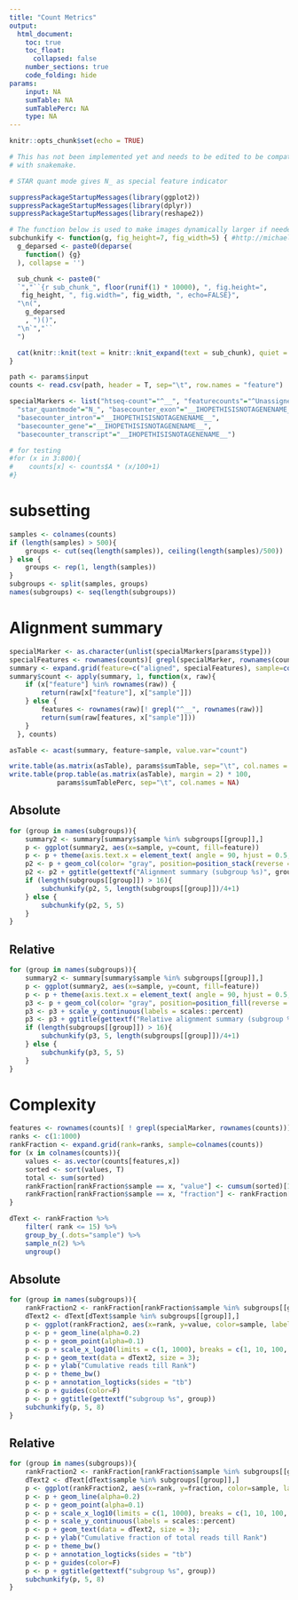 ```yaml
---
title: "Count Metrics"
output:
  html_document:
    toc: true
    toc_float:
      collapsed: false
    number_sections: true
    code_folding: hide
params:
    input: NA
    sumTable: NA
    sumTablePerc: NA
    type: NA
---
```


<style>
pre {
  overflow-x: auto;
}
pre code {
  word-wrap: normal;
  white-space: pre;
}
p {
  overflow-x: auto;
}
img {
    max-width: none;
}
</style>


```r
knitr::opts_chunk$set(echo = TRUE)

# This has not been implemented yet and needs to be edited to be compatible
# with snakemake.

# STAR quant mode gives N_ as special feature indicator
```

```r
suppressPackageStartupMessages(library(ggplot2))
suppressPackageStartupMessages(library(dplyr))
suppressPackageStartupMessages(library(reshape2))

# The function below is used to make images dynamically larger if needed
subchunkify <- function(g, fig_height=7, fig_width=5) { #http://michaeljw.com/blog/post/subchunkify/
  g_deparsed <- paste0(deparse(
    function() {g}
  ), collapse = '')

  sub_chunk <- paste0("
  `","``{r sub_chunk_", floor(runif(1) * 10000), ", fig.height=",
   fig_height, ", fig.width=", fig_width, ", echo=FALSE}",
  "\n(",
    g_deparsed
    , ")()",
  "\n`","``
  ")

  cat(knitr::knit(text = knitr::knit_expand(text = sub_chunk), quiet = TRUE))
}

path <- params$input
counts <- read.csv(path, header = T, sep="\t", row.names = "feature")

specialMarkers <- list("htseq-count"="^__", "featurecounts"="^Unassigned_",
  "star_quantmode"="N_", "basecounter_exon"="__IHOPETHISISNOTAGENENAME__",
  "basecounter_intron"="__IHOPETHISISNOTAGENENAME__",
  "basecounter_gene"="__IHOPETHISISNOTAGENENAME__",
  "basecounter_transcript"="__IHOPETHISISNOTAGENENAME__")

# for testing
#for (x in 3:800){
#    counts[x] <- counts$A * (x/100+1)
#}
```

# subsetting

```r
samples <- colnames(counts)
if (length(samples) > 500){
    groups <- cut(seq(length(samples)), ceiling(length(samples)/500))
} else {
    groups <- rep(1, length(samples))
}
subgroups <- split(samples, groups)
names(subgroups) <- seq(length(subgroups))
```

# Alignment summary
```r
specialMarker <- as.character(unlist(specialMarkers[params$type]))
specialFeatures <- rownames(counts)[ grepl(specialMarker, rownames(counts))]
summary <- expand.grid(feature=c("aligned", specialFeatures), sample=colnames(counts))
summary$count <- apply(summary, 1, function(x, raw){
    if (x["feature"] %in% rownames(raw)) {
        return(raw[x["feature"], x["sample"]])
    } else {
        features <- rownames(raw)[! grepl("^__", rownames(raw))]
        return(sum(raw[features, x["sample"]]))
    }
  }, counts)

asTable <- acast(summary, feature~sample, value.var="count")

write.table(as.matrix(asTable), params$sumTable, sep="\t", col.names = NA)
write.table(prop.table(as.matrix(asTable), margin = 2) * 100,
            params$sumTablePerc, sep="\t", col.names = NA)
```

## Absolute

```r
for (group in names(subgroups)){
    summary2 <- summary[summary$sample %in% subgroups[[group]],]
    p <- ggplot(summary2, aes(x=sample, y=count, fill=feature))
    p <- p + theme(axis.text.x = element_text( angle = 90, hjust = 0.5, vjust = 0.5))
    p2 <- p + geom_col(color= "gray", position=position_stack(reverse = T), width=1)
    p2 <- p2 + ggtitle(gettextf("Alignment summary (subgroup %s)", group))
    if (length(subgroups[[group]]) > 16){
        subchunkify(p2, 5, length(subgroups[[group]])/4+1)
    } else {
        subchunkify(p2, 5, 5)
    }
}
```

## Relative

```r
for (group in names(subgroups)){
    summary2 <- summary[summary$sample %in% subgroups[[group]],]
    p <- ggplot(summary2, aes(x=sample, y=count, fill=feature))
    p <- p + theme(axis.text.x = element_text( angle = 90, hjust = 0.5, vjust = 0.5))
    p3 <- p + geom_col(color= "gray", position=position_fill(reverse = T), width=1)
    p3 <- p3 + scale_y_continuous(labels = scales::percent)
    p3 <- p3 + ggtitle(gettextf("Relative alignment summary (subgroup %s)", group))
    if (length(subgroups[[group]]) > 16){
        subchunkify(p3, 5, length(subgroups[[group]])/4+1)
    } else {
        subchunkify(p3, 5, 5)
    }
}
```

# Complexity
```r
features <- rownames(counts)[ ! grepl(specialMarker, rownames(counts))]
ranks <- c(1:1000)
rankFraction <- expand.grid(rank=ranks, sample=colnames(counts))
for (x in colnames(counts)){
    values <- as.vector(counts[features,x])
    sorted <- sort(values, T)
    total <- sum(sorted)
    rankFraction[rankFraction$sample == x, "value"] <- cumsum(sorted)[1:1000]
    rankFraction[rankFraction$sample == x, "fraction"] <- rankFraction[rankFraction$sample == x, "value"] /total
}

dText <- rankFraction %>%
    filter( rank <= 15) %>%
    group_by_(.dots="sample") %>%
    sample_n(2) %>%
    ungroup()
```

## Absolute

```r
for (group in names(subgroups)){
    rankFraction2 <- rankFraction[rankFraction$sample %in% subgroups[[group]], ]
    dText2 <- dText[dText$sample %in% subgroups[[group]],]
    p <- ggplot(rankFraction2, aes(x=rank, y=value, color=sample, label=sample))
    p <- p + geom_line(alpha=0.2)
    p <- p + geom_point(alpha=0.1)
    p <- p + scale_x_log10(limits = c(1, 1000), breaks = c(1, 10, 100, 1000, 10000, 100000))
    p <- p + geom_text(data = dText2, size = 3);
    p <- p + ylab("Cumulative reads till Rank")
    p <- p + theme_bw()
    p <- p + annotation_logticks(sides = "tb")
    p <- p + guides(color=F)
    p <- p + ggtitle(gettextf("subgroup %s", group))
    subchunkify(p, 5, 8)
}
```

## Relative

```r
for (group in names(subgroups)){
    rankFraction2 <- rankFraction[rankFraction$sample %in% subgroups[[group]], ]
    dText2 <- dText[dText$sample %in% subgroups[[group]],]
    p <- ggplot(rankFraction2, aes(x=rank, y=fraction, color=sample, label=sample))
    p <- p + geom_line(alpha=0.2)
    p <- p + geom_point(alpha=0.1)
    p <- p + scale_x_log10(limits = c(1, 1000), breaks = c(1, 10, 100, 1000, 10000, 100000))
    p <- p + scale_y_continuous(labels = scales::percent)
    p <- p + geom_text(data = dText2, size = 3);
    p <- p + ylab("Cumulative fraction of total reads till Rank")
    p <- p + theme_bw()
    p <- p + annotation_logticks(sides = "tb")
    p <- p + guides(color=F)
    p <- p + ggtitle(gettextf("subgroup %s", group))
    subchunkify(p, 5, 8)
}
```

